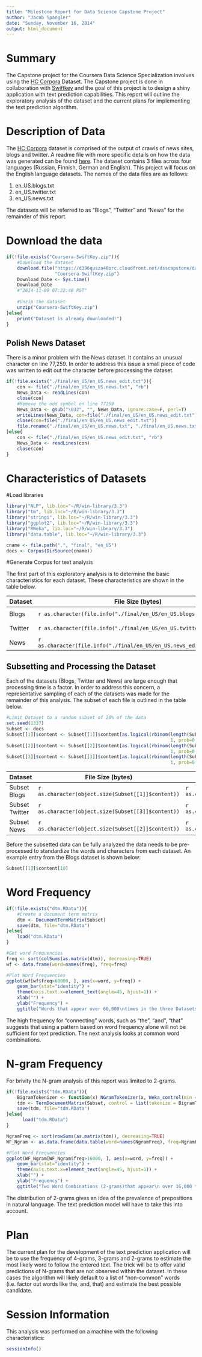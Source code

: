 ```yaml
---
title: "Milestone Report for Data Science Capstone Project"
author: "Jacob Spangler"
date: "Sunday, November 16, 2014"
output: html_document
---
```


# Summary
The Capstone project for the Coursera Data Science Specialization involves using the [HC Corpora][1] Dataset. The Capstone project is done in collaboration with [Swiftkey][2] and the goal of this project is to design a shiny application with text prediction capabilities. This report will outline the exploratory analysis of the dataset and the current plans for implementing the text prediction algorithm.

# Description of Data
The [HC Corpora][1] dataset is comprised of the output of crawls of news sites, blogs and twitter. A readme file with more specific details on how the data was generated can be found [here][3]. The dataset contains 3 files across four languages (Russian, Finnish, German and English). This project will focus on the English language datasets. The names of the data files are as follows:

1. en_US.blogs.txt
2. en_US.twitter.txt
3. en_US.news.txt

The datasets will be referred to as "Blogs", "Twitter" and "News" for the remainder of this report.

# Download the data

```r
if(!file.exists("Coursera-SwiftKey.zip")){
    #Download the dataset
    download.file("https://d396qusza40orc.cloudfront.net/dsscapstone/dataset/Coursera-SwiftKey.zip",
                  "Coursera-SwiftKey.zip")
    Download_Date <- Sys.time()
    Download_Date
    #"2014-11-09 07:22:48 PST"
    
    #Unzip the dataset
    unzip("Coursera-SwiftKey.zip")
}else{
    print("Dataset is already downloaded!")
}
```

## Polish News Dataset
There is a minor problem with the News dataset. It contains an unusual character on line 77,259. In order to address this issue a small piece of code was written to edit out the character before processing the dataset.

```r
if(!file.exists("./final/en_US/en_US.news_edit.txt")){
    con <- file("./final/en_US/en_US.news.txt", "rb")
    News_Data <- readLines(con)
    close(con)
    #Remove the odd symbol on line 77259
    News_Data <- gsub("\032", "", News_Data, ignore.case=F, perl=T)
    writeLines(News_Data, con=file("./final/en_US/en_US.news_edit.txt"))
    close(con=file("./final/en_US/en_US.news_edit.txt"))
    file.rename("./final/en_US/en_US.news.txt", "./final/en_US.news.txt")
}else{
    con <- file("./final/en_US/en_US.news_edit.txt", "rb")
    News_Data <- readLines(con) 
    close(con)
}
```

# Characteristics of Datasets
#Load libraries

```r
library("NLP", lib.loc="~/R/win-library/3.3")
library("tm", lib.loc="~/R/win-library/3.3")
library("stringi", lib.loc="~/R/win-library/3.3")
library("ggplot2", lib.loc="~/R/win-library/3.3")
library("RWeka", lib.loc="~/R/win-library/3.3")
library("data.table", lib.loc="~/R/win-library/3.3")

cname <- file.path(".", "final", "en_US")
docs <- Corpus(DirSource(cname))
```
#Generate Corpus for text analysis

The first part of this exploratory analysis is to determine the basic characteristics for each dataset. These
characteristics are shown in the table below.

Dataset  | File Size (bytes) | Number of Lines | Smallest entry | Largest entry
------------- | ------------- | ------------- | ------------- | -------------
Blogs     | `r as.character(file.info("./final/en_US/en_US.blogs.txt")$size)`     | `r as.character(length(docs[[1]]$content))` | `r as.character(min(nchar(docs[[1]]$content)))` | `r as.character(max(nchar(docs[[1]]$content)))` 
Twitter   | `r as.character(file.info("./final/en_US/en_US.twitter.txt")$size)`  | `r as.character(length(docs[[3]]$content))` | `r as.character(min(nchar(docs[[3]]$content)))` | `r as.character(max(nchar(docs[[3]]$content)))` 
News      | `r as.character(file.info("./final/en_US/en_US.news_edit.txt")$size)`     | `r as.character(length(docs[[2]]$content))` | `r as.character(min(nchar(docs[[2]]$content)))` | `r as.character(max(nchar(docs[[2]]$content)))` 

## Subsetting and Processing the Dataset

Each of the datasets (Blogs, Twitter and News) are large enough that processing time is a factor. In order to address this concern, a representative sampling of each of the datasets was made for the remainder of this analysis. The subset of each file is outlined in the table below.

```r
#Limit Dataset to a random subset of 20% of the data
set.seed(1337)
Subset <- docs
Subset[[1]]$content <- Subset[[1]]$content[as.logical(rbinom(length(Subset[[1]]$content),
                                                             1, prob=0.2))]
Subset[[2]]$content <- Subset[[2]]$content[as.logical(rbinom(length(Subset[[2]]$content),
                                                             1, prob=0.2))]
Subset[[3]]$content <- Subset[[3]]$content[as.logical(rbinom(length(Subset[[3]]$content),
                                                             1, prob=0.2))]
```

Dataset  | File Size (bytes) | Number of Lines | Smallest entry | Largest entry
------------- | ------------- | ------------- | ------------- | -------------
Subset Blogs     | `r as.character(object.size(Subset[[1]]$content))`     | `r as.character(length(Subset[[1]]$content))` | `r as.character(min(nchar(Subset[[1]]$content)))` | `r as.character(max(nchar(Subset[[1]]$content)))` 
Subset Twitter   | `r as.character(object.size(Subset[[3]]$content))`  | `r as.character(length(Subset[[3]]$content))` | `r as.character(min(nchar(Subset[[3]]$content)))` | `r as.character(max(nchar(Subset[[3]]$content)))` 
Subset News      | `r as.character(object.size(Subset[[2]]$content))`     | `r as.character(length(Subset[[2]]$content))` | `r as.character(min(nchar(Subset[[2]]$content)))` | `r as.character(max(nchar(Subset[[2]]$content)))` 

Before the subsetted data can be fully analyzed the data needs to be pre-processed to standardize the words and characters from each dataset. An example entry from the Blogs dataset is shown below:

```r
Subset[[1]]$content[10]
```

# Word Frequency
```r
if(!file.exists("dtm.RData")){
    #Create a document term matrix
    dtm <- DocumentTermMatrix(Subset)
    save(dtm, file="dtm.RData")
}else{
    load("dtm.RData")
}

#Get word Frequencies
freq <- sort(colSums(as.matrix(dtm)), decreasing=TRUE)
wf <- data.frame(word=names(freq), freq=freq)
```

```r
#Plot Word Frequencies
ggplot(wf[wf$freq>60000, ], aes(x=word, y=freq)) +
    geom_bar(stat="identity") +
    theme(axis.text.x=element_text(angle=45, hjust=1)) +
    xlab("") +
    ylab("Frequency") +
    ggtitle("Words that appear over 60,000\ntimes in the three Datasets")
```

The high frequency for "connecting" words, such as "the", "and", "that" suggests that using a pattern based on word frequency alone will not be sufficient for text prediction. The next analysis looks at common word combinations.

# N-gram Frequency

For brivity the N-gram analysis of this report was limited to 2-grams.

```r
if(!file.exists("tdm.RData")){
    BigramTokenizer <- function(x) NGramTokenizer(x, Weka_control(min = 2, max = 4))
  	tdm <- TermDocumentMatrix(Subset, control = list(tokenize = BigramTokenizer))
  	save(tdm, file="tdm.RData")
}else{
	  load("tdm.RData")
}

NgramFreq <- sort(rowSums(as.matrix(tdm)), decreasing=TRUE)
WF_Ngram <- as.data.frame(data.table(word=names(NgramFreq), freq=NgramFreq))
```

```r
#Plot Word Frequencies
ggplot(WF_Ngram[WF_Ngram$freq>16000, ], aes(x=word, y=freq)) +
    geom_bar(stat="identity") +
    theme(axis.text.x=element_text(angle=45, hjust=1)) +
    xlab("") +
    ylab("Frequency") +
    ggtitle("Two Word Combinations (2-grams)that appear\n over 16,000 times in the three Datasets")
```

The distribution of 2-grams gives an idea of the prevalence of prepositions in natural language. The text prediction model will have to take this into account.

# Plan

The current plan for the development of the text prediction application will be to use the frequency of 4-grams, 3-grams and 2-grams to estimate the most likely word to follow the entered text. The trick will be to offer valid predictions of N-grams that are not observed within the dataset. In these cases the algorithm will likely default to a list of "non-common" words (i.e. factor out words like the, and, that) and estimate the best possible candidate.

# Session Information
This analysis was performed on a machine with the following characteristics:

```r
sessionInfo()
```

[1]: http://www.corpora.heliohost.org/ "HC Corpora"
[2]: http://swiftkey.com/en/ "Swiftkey"
[3]: http://www.corpora.heliohost.org/aboutcorpus.html "Corpora Readme"
